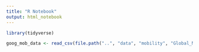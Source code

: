 ```yaml
---
title: "R Notebook"
output: html_notebook
---
```


```r
library(tidyverse)
```

```r
goog_mob_data <- read_csv(file.path("..", "data", "mobility", "Global_Mobility_Report.csv"), col_types = lst("sub_region_2" = col_character()))
```


